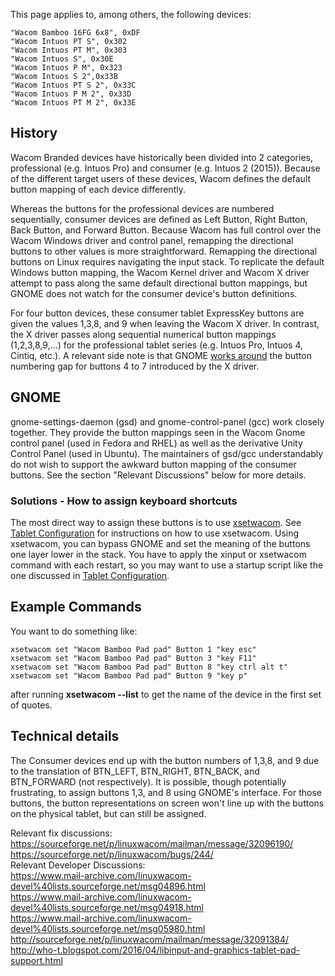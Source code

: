 This page applies to, among others, the following devices:

<code>
"Wacom Bamboo 16FG 6x8", 0xDF <br>
"Wacom Intuos PT S", 0x302 <br>
"Wacom Intuos PT M", 0x303 <br>
"Wacom Intuos S", 0x30E <br>
"Wacom Intuos P M", 0x323 <br>
"Wacom Intuos S 2",0x33B <br>
"Wacom Intuos PT S 2", 0x33C <br>
"Wacom Intuos P M 2", 0x33D <br>
"Wacom Intuos PT M 2", 0x33E  <br>
</code>

== History ==

Wacom Branded devices have historically been divided into 2 categories, professional (e.g. Intuos Pro) and consumer (e.g. Intuos 2 (2015)). Because of the different target users of these devices, Wacom defines the default button mapping of each device differently. 

Whereas the buttons for the professional devices are numbered sequentially, consumer devices are defined as Left Button, Right Button, Back Button, and Forward Button. Because Wacom has full control over the Wacom Windows driver and control panel, remapping the directional buttons to other values is more straightforward. Remapping the directional buttons on Linux requires navigating the input stack. To replicate the default Windows button mapping, the Wacom Kernel driver and Wacom X driver attempt to pass along the same default directional button mappings, but GNOME does not watch for the consumer device's button definitions.

For four button devices, these consumer tablet ExpressKey buttons are given the values 1,3,8, and 9 when leaving the Wacom X driver. In contrast, the X driver passes along sequential numerical button mappings (1,2,3,8,9,...) for the professional tablet series (e.g. Intuos Pro, Intuos 4, Cintiq, etc.). A relevant side note is that GNOME [https://git.gnome.org/browse/gnome-settings-daemon/tree/plugins/wacom/gsd-wacom-device.c#n2047 works around] the button numbering gap for buttons 4 to 7 introduced by the X driver.

== GNOME ==

gnome-settings-daemon (gsd) and gnome-control-panel (gcc) work closely together. They provide the button mappings seen in the Wacom Gnome control panel (used in Fedora and RHEL) as well as the derivative Unity Control Panel (used in Ubuntu). The maintainers of gsd/gcc understandably do not wish to support the awkward button mapping of the consumer buttons. See the section "Relevant Discussions" below for more details.

=== Solutions - How to assign keyboard shortcuts ===

The most direct way to assign these buttons is to use [[xsetwacom|xsetwacom]]. See [[Tablet Configuration|Tablet Configuration]] for instructions on how to use xsetwacom. Using xsetwacom, you can bypass GNOME and set the meaning of the buttons one layer lower in the stack. You have to apply the xinput or xsetwacom command with each restart, so you may want to use a startup script like the one discussed in [[Tablet Configuration#Sample Runtime Script|Tablet Configuration]].

== Example Commands ==

You want to do something like:

<code>
xsetwacom set "Wacom Bamboo Pad pad" Button 1 "key esc" <br>
xsetwacom set "Wacom Bamboo Pad pad" Button 3 "key F11" <br>
xsetwacom set "Wacom Bamboo Pad pad" Button 8 "key ctrl alt t" <br>
xsetwacom set "Wacom Bamboo Pad pad" Button 9 "key p" <br>
</code>

after running '''xsetwacom --list''' to get the name of the device in the first set of quotes.

== Technical details ==

The Consumer devices end up with the button numbers of 1,3,8, and 9 due to the translation of BTN_LEFT, BTN_RIGHT, BTN_BACK, and BTN_FORWARD (not respectively). It is possible, though potentially frustrating, to assign buttons 1,3, and 8 using GNOME's interface. For those buttons, the button representations on screen won't line up with the buttons on the physical tablet, but can still be assigned.

Relevant fix discussions:<br>
https://sourceforge.net/p/linuxwacom/mailman/message/32096190/<br>
https://sourceforge.net/p/linuxwacom/bugs/244/<br>

Relevant Developer Discussions:<br>
https://www.mail-archive.com/linuxwacom-devel%40lists.sourceforge.net/msg04896.html<br>
https://www.mail-archive.com/linuxwacom-devel%40lists.sourceforge.net/msg04918.html<br>
https://www.mail-archive.com/linuxwacom-devel%40lists.sourceforge.net/msg05980.html<br>
http://sourceforge.net/p/linuxwacom/mailman/message/32091384/<br>

http://who-t.blogspot.com/2016/04/libinput-and-graphics-tablet-pad-support.html<br>